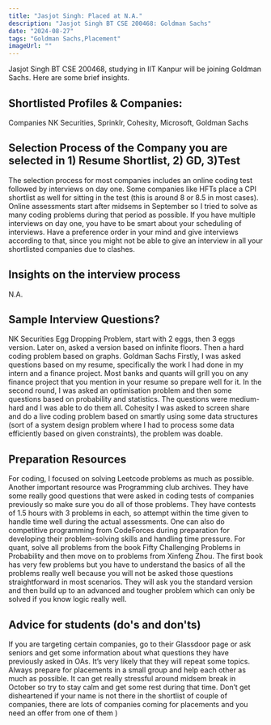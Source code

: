 ```yaml
---
title: "Jasjot Singh: Placed at N.A."
description: "Jasjot Singh BT CSE 200468: Goldman Sachs"
date: "2024-08-27"
tags: "Goldman Sachs,Placement"
imageUrl: ""
---
```


Jasjot Singh BT CSE 200468, studying in IIT Kanpur will be joining Goldman Sachs. Here are some brief insights. 

## Shortlisted Profiles & Companies:
Companies NK Securities, Sprinklr, Cohesity, Microsoft, Goldman Sachs

## Selection Process of the Company you are selected in 1) Resume Shortlist, 2) GD, 3)Test
The selection process for most companies includes an online coding test followed by interviews on day one. Some companies like HFTs place a CPI shortlist as well for sitting in the test (this is around 8 or 8.5 in most cases). Online assessments start after midsems in September so I tried to solve as many coding problems during that period as possible. If you have multiple interviews on day one, you have to be smart about your scheduling of interviews. Have a preference order in your mind and give interviews according to that, since you might not be able to give an interview in all your shortlisted companies due to clashes.

##  Insights on the interview process
N.A.

## Sample Interview Questions? 
NK Securities Egg Dropping Problem, start with 2 eggs, then 3 eggs version. Later on, asked a version based on infinite floors. Then a hard coding problem based on graphs. Goldman Sachs Firstly, I was asked questions based on my resume, specifically the work I had done in my intern and a finance project. Most banks and quants will grill you on any finance project that you mention in your resume so prepare well for it. In the second round, I was asked an optimisation problem and then some questions based on probability and statistics. The questions were medium-hard and I was able to do them all. Cohesity I was asked to screen share and do a live coding problem based on smartly using some data structures (sort of a system design problem where I had to process some data efficiently based on given constraints), the problem was doable.

## Preparation Resources
For coding, I focused on solving Leetcode problems as much as possible. Another important resource was Programming club archives. They have some really good questions that were asked in coding tests of companies previously so make sure you do all of those problems. They have contests of 1.5 hours with 3 problems in each, so attempt within the time given to handle time well during the actual assessments. One can also do competitive programming from CodeForces during preparation for developing their problem-solving skills and handling time pressure. For quant, solve all problems from the book Fifty Challenging Problems in Probability and then move on to problems from Xinfeng Zhou. The first book has very few problems but you have to understand the basics of all the problems really well because you will not be asked those questions straightforward in most scenarios. They will ask you the standard version and then build up to an advanced and tougher problem which can only be solved if you know logic really well.

## Advice for students (do's and don'ts)
If you are targeting certain companies, go to their Glassdoor page or ask seniors and get some information about what questions they have previously asked in OAs. It’s very likely that they will repeat some topics. Always prepare for placements in a small group and help each other as much as possible. It can get really stressful around midsem break in October so try to stay calm and get some rest during that time. Don’t get disheartened if your name is not there in the shortlist of couple of companies, there are lots of companies coming for placements and you need an offer from one of them )

